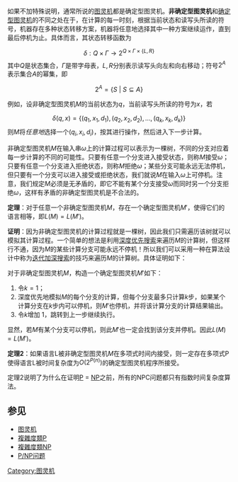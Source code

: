 {{unreferenced|time=2010-08-21T07:01:16+00:00}}
如果不加特殊说明，通常所说的[[图灵机|图灵机]]都是确定型图灵机。'''非确定型图灵机'''和[[确定型图灵机|确定型图灵机]]的不同之处在于，在计算的每一时刻，根据当前状态和读写头所读的符号，机器存在多种状态转移方案，机器将任意地选择其中一种方案继续运作，直到最后停机为止。具体而言，其状态转移函数为
:<math>
\delta: Q \times \Gamma \to 2^{Q \times \Gamma \times \{L, R\}}
</math>
其中<math>Q</math>是状态集合，<math>\Gamma</math>是带字母表，<math>L, R</math>分别表示读写头向左和向右移动；符号<math>2^{A}</math> 表示集合<math>A</math>的幂集，即 
:<math>
2^A  = \{ S~|~S \subseteq A \}
</math>

例如，设非确定型图灵机<math>M</math>的当前状态为<math>q</math>，当前读写头所读的符号为<math>x</math>，若
:<math>
\delta(q,x) = \{ (q_1, x_1, d_1), (q_2, x_2, d_2), \ldots , (q_k, x_k, d_k)\}
</math>
则<math>M</math>将''任意地''选择一个<math>(q_i, x_i, d_i)</math>，按其进行操作，然后进入下一步计算。

非确定型图灵机<math>M</math>在输入串<math>\omega</math>上的计算过程可以表示为一棵树，不同的分支对应着每一步计算的不同的可能性。只要有任意一个分支进入接受状态，则称<math>M</math>接受<math>\omega</math>；只要有任意一个分支进入拒绝状态，则称<math>M</math>拒绝<math>\omega</math>；某些分支可能永远无法停机，但只要有一个分支可以进入接受或拒绝状态，我们就说<math>M</math>在输入<math>\omega</math>上可停机。注意，我们规定<math>M</math>必须是无矛盾的，即它不能有某个分支接受<math>\omega</math>而同时另一个分支拒绝<math>\omega</math>，这样有矛盾的非确定型图灵机是不合法的。

'''定理'''：对于任意一个非确定型图灵机<math>M</math>，存在一个确定型图灵机<math>M'</math>，使得它们的语言相等，即<math>L(M) = L(M')</math>。

'''证明'''：因为非确定型图灵机的计算过程就是一棵树，因此我们只需遍历该树就可以模拟其计算过程。一个简单的想法是利用[[深度优先搜索|深度优先搜索]]来遍历<math>M</math>的计算树，但这样行不通，因为<math>M</math>的某些计算分支可能永远不停机！所以我们可以采用一种在算法设计中称为[[迭代加深搜索|迭代加深搜索]]的技巧来遍历<math>M</math>的计算树。具体证明如下：

对于非确定型图灵机<math>M</math>，构造一个确定型图灵机<math>M'</math>如下：

# 令<math>k= 1</math>；
# 深度优先地模拟<math>M</math>的每个分支的计算，但每个分支最多只计算<math>k</math>步，如果某个计算分支在<math>k</math>步内可以停机，则<math>M'</math>也停机，并将该计算分支的计算结果输出。
# 令<math>k</math>增加 1，跳转到上一步继续执行。

显然，若<math>M</math>有某个分支可以停机，则此<math>M'</math>也一定会找到该分支并停机。因此<math>L(M) = L(M')</math>。

'''定理2'''：如果语言L被非确定型图灵机<math>M</math>在多项式时间内接受，则一定存在多项式P使得语言L被时间复杂度为<math>O(2^{P(n)})</math>的确定型图灵机程序所接受。

定理2说明了为什么在证明[[P_(複雜度)|P]] = [[NP_(複雜度)|NP]]之前，所有的NPC问题都只有指数时间复杂度算法。

== 参见 ==

* [[图灵机|图灵机]]
* [[P_(複雜度)|複雜度類P]]
* [[NP_(複雜度)|複雜度類NP]]
* [[P/NP问题|P/NP问题]]

{{复杂度类}}
[[Category:图灵机|Category:图灵机]]